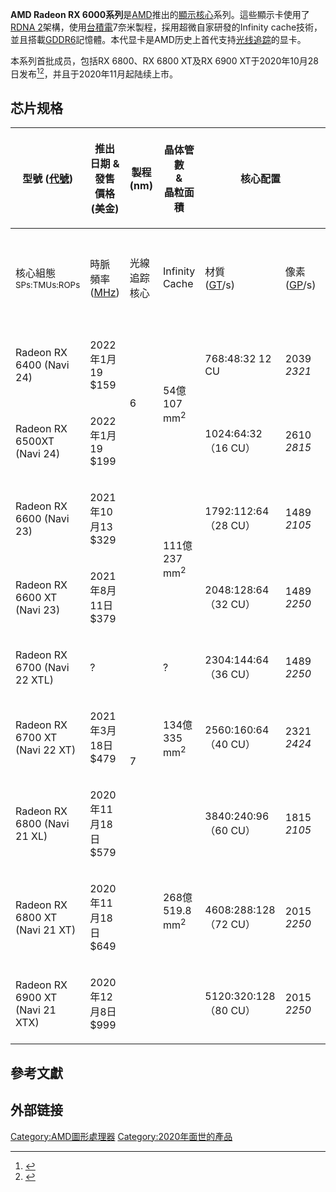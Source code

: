 {{Infobox GPU|name=AMD Radeon 6000 系列|entry=Radeon RX 6400<br />Radeon RX 6500 XT|midrange=Radeon RX 6600<br />Radeon RX 6600 XT<br />Radeon RX 6700 XT|successor=|predecessor=[[AMD_Radeon_RX_5000系列|Radeon RX 5000系列]]|openclversion=[[OpenCL|OpenCL 2.0]]|vulkanapi=[[Vulkan_(API)|Vulkan 1.2]]|d3dversion=[[Direct3D#Direct3D_12|DirectX 12.0 Ultimate]] (12_2)|openglversion=[[OpenGL|OpenGL 4.6]]|enthusiast=Radeon RX 6900 XT|highend=Radeon RX 6800<br />Radeon RX 6800 XT|image=AMD Radeon RX 6000 series wordmark.png|transistors2=|transistors1=268亿（Navi 21）/ 134亿（Navi 22）|process=[[7纳米制程|7nm]]|fab=[[TSMC|台積電]]|architecture=[[RDNA_(微架構)|RDNA 2]]|codename=Navi 20|created={{Start date and age|2020|10|28}}|img_w=|bgcolor=red}}
'''AMD Radeon RX 6000系列'''是[[AMD|AMD]]推出的[[顯示核心|顯示核心]]系列。這些顯示卡使用了[[RDNA_(微架構)|RDNA 2]]架構，使用[[台積電|台積電]]7奈米製程，採用超微自家研發的Infinity cache技術，並且搭載[[GDDR6|GDDR6]]記憶體。本代显卡是AMD历史上首代支持[[光线追踪|光线追踪]]的显卡。

本系列首批成员，包括RX 6800、RX 6800 XT及RX 6900 XT于2020年10月28日发布<ref>{{cite web|title=AMD Announces Ryzen "Zen 3" and Radeon "RDNA2" Presentations for October: A New Journey Begins|url=https://www.anandtech.com/show/16077/amd-announces-ryzen-zen-3-and-radeon-rdna2-presentations-for-october-a-new-journey-begins|author=|date=2020-09-09|publisher=[[AnandTech|AnandTech]]|website=anandtech.com|access-date=2020-10-25|archive-date=2020-11-03|archive-url=https://web.archive.org/web/20201103061515/https://www.anandtech.com/show/16077/amd-announces-ryzen-zen-3-and-radeon-rdna2-presentations-for-october-a-new-journey-begins|dead-url=no}}</ref><ref>{{cite web|title=AMD Teases Radeon RX 6000 Card Performance Numbers: Aiming For 3080?|url=https://www.anandtech.com/show/16150/amd-teases-radeon-rx-6000-card-performance-numbers-aiming-for-3080|author=|date=2020-10-08|publisher=[[AnandTech|AnandTech]]|website=anandtech.com|access-date=2020-10-25|archive-date=2020-11-01|archive-url=https://web.archive.org/web/20201101032935/https://www.anandtech.com/show/16150/amd-teases-radeon-rx-6000-card-performance-numbers-aiming-for-3080|dead-url=no}}</ref>，并且于2020年11月起陆续上市。

== 芯片规格 ==
{| class="wikitable" style="font-size: 80%; text-align: center; width: auto;"
! rowspan="2" |型號
([[代號|代號]])
! rowspan="2" |推出日期
&
發售價格<br />(美金)
! rowspan="2" |製程<br />(nm)
! rowspan="2" |晶体管數<br />&<br />晶粒面積
! colspan="2" |核心配置
!
!
| colspan="2" |[[填充率|填充率]]
! colspan="4" |顯示記憶體
! colspan="3" |運算性能 ([[TFLOPS|TFLOPS]])
! rowspan="2" |[[Thermal_design_power|TDP]]
! rowspan="2" |[[匯流排|匯流排]]<br />介面
|-
!核心組態<br /><sup>SPs:TMUs:ROPs{{efn|name=a}}</sup>
!時脈頻率<br />([[Hertz|MHz]])
!光線追踪核心
!Infinity Cache
!材質<br />([[Texel_(graphics)|GT]]/s)
!像素<br />([[Pixel|GP]]/s)
!容量
!頻寬<br />(GB/s)
!類型
&
介面頻寬
!時脈頻率
(MT/s)
![[單精度浮點數|單精度]]<br />(加速)
![[雙精度浮點數|雙精度]]<br />(加速)
![[半精度浮點數|半精度]]<br />(加速)
|-
!Radeon RX<br />6400
(Navi 24)
|2022年1月19
$159
| rowspan="2" |6
| rowspan="2" |54億
107 mm<sup>2</sup>
|768:48:32
12 CU
|2039
''2321''
|12
| rowspan="2" |16 MB
|97.8
''111.4''
|65.3
''74.3''
| rowspan="2" |4 GB
|128
| rowspan="2" |[[GDDR6|GDDR6]] 
64-bit
|16000
|3133
GFLOPS
|195.9
GFLOPS
|6260
GFLOPS
|53 W
| rowspan="2" |[[PCIe_4.0|PCI-Express 4.0]] x4
|-
! style="text-align: left;" |Radeon RX<br />6500XT
(Navi 24)
|2022年1月19
$199
|1024:64:32<br />（16 CU）
| rowspan="1" |2610
''2815''
|16
| rowspan="1" |167.1
''180.2''
| rowspan="1" |83.5
''90.1''
| rowspan="1" |144
|18000
| rowspan="1" |5350 GFLOPS
| rowspan="1" |334.3 GFLOPS
| rowspan="1" |10690 GFLOPS
| rowspan="1" |107 W
|-
! style="text-align: left;" |Radeon RX<br />6600
(Navi 23)
| rowspan="1" |2021年10月13
$329
| rowspan="7" |7
| rowspan="2" |111億
237 mm<sup>2</sup>
|1792:112:64<br />（28 CU）
| rowspan="1" |1489
''2105''
|28
| rowspan="2" |32 MB
| rowspan="1" |235.8
| rowspan="1" |134.7 
| rowspan="2" |8 GB
| rowspan="1" |224
| rowspan="2" |[[GDDR6|GDDR6]] 
128-bit
|14000
| rowspan="1" |7.544 TFLOPS
| rowspan="1" |471.5 GFLOPS (1:16)
| rowspan="1" |15.09 TFLOPS (2:1)
| rowspan="1" |132 W
| rowspan="2" |[[PCIe_4.0|PCI-Express 4.0]] x8
|-
! style="text-align: left;" |Radeon RX<br />6600 XT
(Navi 23)
| rowspan="1" |2021年8月11日
$379
|2048:128:64<br />（32 CU）
| rowspan="1" |1489
''2250''
|32
| rowspan="1" |288.0
| rowspan="1" |144.0 
|256
| rowspan="6" |16000
| rowspan="1" |9.216 TFLOPS
| rowspan="1" |576.0 GFLOPS (1:16)
| rowspan="1" |18.43 TFLOPS (2:1)
| rowspan="1" |160 W
|-
! style="text-align: left;" |Radeon RX<br />6700
(Navi 22 XTL)
| rowspan="1" |?
| rowspan="1" |?
|2304:144:64<br />（36 CU）
| rowspan="1" |1489
''2250''
|36
| rowspan="1" |80MB
| rowspan="1" |324.0
| rowspan="1" |144.0 
| rowspan="1" |10GB
| rowspan="1" |320
|[[GDDR6|GDDR6]]
160-bit
| rowspan="1" |10.37 TFLOPS
| rowspan="1" |648.0 GFLOPS (1:16)
| rowspan="1" |20.74 TFLOPS (2:1)
| rowspan="1" |175
W
| rowspan="5" |[[PCIe_4.0|PCI-Express 4.0]] x16
|-
! style="text-align: left;" |Radeon RX<br />6700 XT
(Navi 22 XT)
| rowspan="1" |2021年3月18日
$479
| rowspan="1" |134億
335 mm<sup>2</sup>
|2560:160:64<br />（40 CU）
| rowspan="1" |2321
''2424''
|40
| rowspan="1" |96 MB
| rowspan="1" |495.6
| rowspan="1" |165.2 
| rowspan="1" |12 GB
| rowspan="1" |384
|[[GDDR6|GDDR6]]
192-bit
| rowspan="1" |13.21 TFLOPS
| rowspan="1" |825.9 GFLOPS (1:16)
| rowspan="1" |26.43 TFLOPS (2:1)
| rowspan="1" |230 W
|-
! style="text-align: left;" |Radeon RX<br />6800
(Navi 21 XL)
|2020年11月18日
$579
| rowspan="3" |268億
519.8 mm<sup>2</sup>
|3840:240:96<br />（60 CU）
| rowspan="1" |1815
''2105''
|60
| rowspan="3" |128 MB
| rowspan="1" |505.2
| rowspan="1" |202.1
| rowspan="3" |16 GB
| rowspan="3" |512
| rowspan="3" |[[GDDR6|GDDR6]] 
256-bit
| rowspan="1" |16.17 TFLOPS
| rowspan="1" |1,010 GFLOPS (1:16)
| rowspan="1" |32.33 TFLOPS (2:1)
| rowspan="1" |250 W
|-
! style="text-align: left;" |Radeon RX<br />6800 XT
(Navi 21 XT)
|2020年11月18日
$649
|4608:288:128<br />（72 CU）
| rowspan="1" |2015
''2250''
|72
| rowspan="1" |648
| rowspan="1" |288
| rowspan="1" |20.74 TFLOPS
| rowspan="1" |1,296 GFLOPS (1:16)
| rowspan="1" |41.47 TFLOPS (2:1)
| rowspan="1" |300 W
|-
! style="text-align: left;" |Radeon RX<br /> 6900 XT
(Navi 21 XTX)
|2020年12月8日
$999
|5120:320:128<br />（80 CU）
| rowspan="1" |2015
''2250''
|80
| rowspan="1" |720
| rowspan="1" |288
| rowspan="1" |23.04 TFLOPS
| rowspan="1" |1,440 GFLOPS (1:16)
| rowspan="1" |46.08 TFLOPS (2:1)
| rowspan="1" |300
|}
{{notelist|refs={{efn|name=a|流處理器數量 : [[纹理映射單元|纹理映射單元]]數量 : [[渲染输出单元|渲染输出单元]]數量}}}}


== 參考文獻 ==
{{Reflist}}

== 外部链接 ==

{{AMD GPU}}
[[Category:AMD圖形處理器|Category:AMD圖形處理器]]
[[Category:2020年面世的產品|Category:2020年面世的產品]]